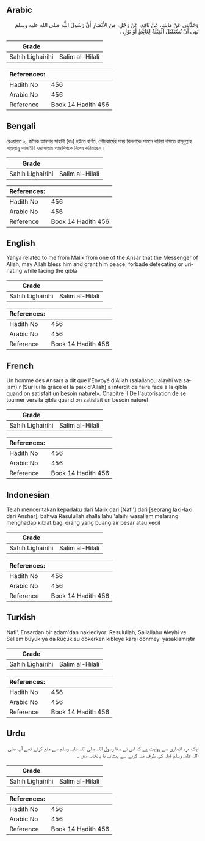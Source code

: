 ## Arabic


<div dir="rtl" lang="ar" style={{fontSize:'larger',backgroundColor:'#f8f9fa',padding:20}}>
وَحَدَّثَنِي عَنْ مَالِكٍ، عَنْ نَافِعٍ، عَنْ رَجُلٍ، مِنَ الأَنْصَارِ أَنَّ رَسُولَ اللَّهِ صلى الله عليه وسلم نَهَى أَنْ تُسْتَقْبَلَ الْقِبْلَةُ لِغَائِطٍ أَوْ بَوْلٍ ‏.‏
</div>
<div style={{backgroundColor:'#f8f9fa',padding:20, marginBottom: 10}}><table> <thead> <tr> <th>Grade</th> <th></th> </tr> </thead> <tbody> <tr><td>Sahih Lighairihi</td><td>Salim al-Hilali</td></tr></tbody></table><table> <thead> <tr> <th>References:</th> <th></th> </tr> </thead> <tbody><tr><td>Hadith No</td><td>456</td></tr><tr><td>Arabic No</td><td>456</td></tr><tr><td>Reference</td><td>Book 14 Hadith 456</td></tr></tbody></table></div>

## Bengali


<div dir="ltr" lang="bn" style={{fontSize:'larger',backgroundColor:'#f8f9fa',padding:20}}>
রেওয়ায়ত ২. জনৈক আনসার সাহাবী (রাঃ) হইতে বর্ণিত, শৌচকার্যের সময় কিবলাকে সামনে করিয়া বসিতে রাসূলুল্লাহ সাল্লাল্লাহু আলাইহি ওয়াসাল্লাম আমাদিগকে নিষেধ করিয়াছেন।
</div>
<div style={{backgroundColor:'#f8f9fa',padding:20, marginBottom: 10}}><table> <thead> <tr> <th>Grade</th> <th></th> </tr> </thead> <tbody> <tr><td>Sahih Lighairihi</td><td>Salim al-Hilali</td></tr></tbody></table><table> <thead> <tr> <th>References:</th> <th></th> </tr> </thead> <tbody><tr><td>Hadith No</td><td>456</td></tr><tr><td>Arabic No</td><td>456</td></tr><tr><td>Reference</td><td>Book 14 Hadith 456</td></tr></tbody></table></div>

## English


<div dir="ltr" lang="en" style={{fontSize:'larger',backgroundColor:'#f8f9fa',padding:20}}>
Yahya related to me from Malik from one of the Ansar that the Messenger of Allah, may Allah bless him and grant him peace, forbade defecating or urinating while facing the qibla
</div>
<div style={{backgroundColor:'#f8f9fa',padding:20, marginBottom: 10}}><table> <thead> <tr> <th>Grade</th> <th></th> </tr> </thead> <tbody> <tr><td>Sahih Lighairihi</td><td>Salim al-Hilali</td></tr></tbody></table><table> <thead> <tr> <th>References:</th> <th></th> </tr> </thead> <tbody><tr><td>Hadith No</td><td>456</td></tr><tr><td>Arabic No</td><td>456</td></tr><tr><td>Reference</td><td>Book 14 Hadith 456</td></tr></tbody></table></div>

## French


<div dir="ltr" lang="fr" style={{fontSize:'larger',backgroundColor:'#f8f9fa',padding:20}}>
Un homme des Ansars a dit que l'Envoyé d'Allah (salallahou alayhi wa salam) r (Sur lui la grâce et la paix d'Allah) a interdit de faire face à la qibla quand on satisfait un besoin naturel». Chapitre II De l'autorisation de se tourner vers la qibla quand on satisfait un besoin naturel
</div>
<div style={{backgroundColor:'#f8f9fa',padding:20, marginBottom: 10}}><table> <thead> <tr> <th>Grade</th> <th></th> </tr> </thead> <tbody> <tr><td>Sahih Lighairihi</td><td>Salim al-Hilali</td></tr></tbody></table><table> <thead> <tr> <th>References:</th> <th></th> </tr> </thead> <tbody><tr><td>Hadith No</td><td>456</td></tr><tr><td>Arabic No</td><td>456</td></tr><tr><td>Reference</td><td>Book 14 Hadith 456</td></tr></tbody></table></div>

## Indonesian


<div dir="ltr" lang="id" style={{fontSize:'larger',backgroundColor:'#f8f9fa',padding:20}}>
Telah menceritakan kepadaku dari Malik dari [Nafi'] dari [seorang laki-laki dari Anshar], bahwa Rasulullah shallallahu 'alaihi wasallam melarang menghadap kiblat bagi orang yang buang air besar atau kecil
</div>
<div style={{backgroundColor:'#f8f9fa',padding:20, marginBottom: 10}}><table> <thead> <tr> <th>Grade</th> <th></th> </tr> </thead> <tbody> <tr><td>Sahih Lighairihi</td><td>Salim al-Hilali</td></tr></tbody></table><table> <thead> <tr> <th>References:</th> <th></th> </tr> </thead> <tbody><tr><td>Hadith No</td><td>456</td></tr><tr><td>Arabic No</td><td>456</td></tr><tr><td>Reference</td><td>Book 14 Hadith 456</td></tr></tbody></table></div>

## Turkish


<div dir="ltr" lang="tr" style={{fontSize:'larger',backgroundColor:'#f8f9fa',padding:20}}>
Nafi’, Ensardan bir adam'dan naklediyor: Resulullah, Sallallahu Aleyhi ve Sellem büyük ya da küçük su dökerken kıbleye karşı dönmeyi yasaklamıştır
</div>
<div style={{backgroundColor:'#f8f9fa',padding:20, marginBottom: 10}}><table> <thead> <tr> <th>Grade</th> <th></th> </tr> </thead> <tbody> <tr><td>Sahih Lighairihi</td><td>Salim al-Hilali</td></tr></tbody></table><table> <thead> <tr> <th>References:</th> <th></th> </tr> </thead> <tbody><tr><td>Hadith No</td><td>456</td></tr><tr><td>Arabic No</td><td>456</td></tr><tr><td>Reference</td><td>Book 14 Hadith 456</td></tr></tbody></table></div>

## Urdu


<div dir="rtl" lang="ur" style={{fontSize:'larger',backgroundColor:'#f8f9fa',padding:20}}>
ایک مرد انصاری سے روایت ہے کہ اس نے سنا رسول اللہ صلی اللہ علیہ وسلم سے منع کرتے تھے آپ صلی اللہ علیہ وسلم قبلہ کی طرف منہ کرنے سے پیشاب یا پائخانہ میں ۔
</div>
<div style={{backgroundColor:'#f8f9fa',padding:20, marginBottom: 10}}><table> <thead> <tr> <th>Grade</th> <th></th> </tr> </thead> <tbody> <tr><td>Sahih Lighairihi</td><td>Salim al-Hilali</td></tr></tbody></table><table> <thead> <tr> <th>References:</th> <th></th> </tr> </thead> <tbody><tr><td>Hadith No</td><td>456</td></tr><tr><td>Arabic No</td><td>456</td></tr><tr><td>Reference</td><td>Book 14 Hadith 456</td></tr></tbody></table></div>